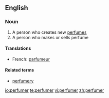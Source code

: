 ==English==

===Noun===
{{en-noun}}

# A person who creates new [[perfume]]s
# A person who makes or sells perfume

====Translations====
*French: [[parfumeur]] {{m}}

====Related terms====
*[[perfumery]]

[[io:perfumer]]
[[te:perfumer]]
[[vi:perfumer]]
[[zh:perfumer]]